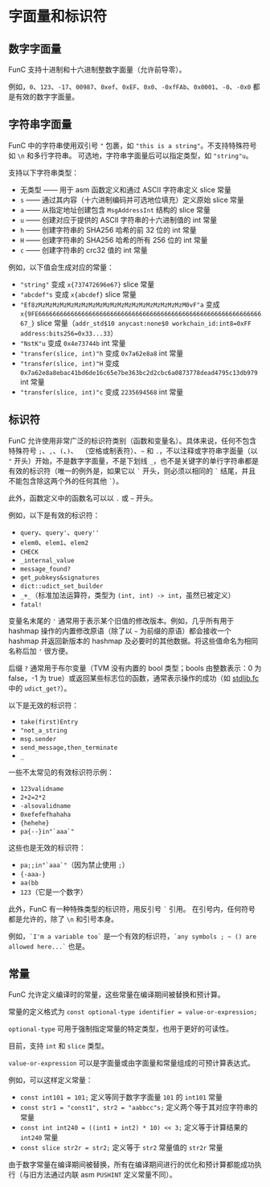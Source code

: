 # 字面量和标识符

## 数字字面量

FunC 支持十进制和十六进制整数字面量（允许前导零）。

例如，`0`、`123`、`-17`、`00987`、`0xef`、`0xEF`、`0x0`、`-0xfFAb`、`0x0001`、`-0`、`-0x0` 都是有效的数字字面量。

## 字符串字面量

FunC 中的字符串使用双引号 `"` 包裹，如 `"this is a string"`。不支持特殊符号如 `\n` 和多行字符串。
可选地，字符串字面量后可以指定类型，如 `"string"u`。

支持以下字符串类型：

- 无类型 —— 用于 asm 函数定义和通过 ASCII 字符串定义 slice 常量
- `s` —— 通过其内容（十六进制编码并可选地位填充）定义原始 slice 常量
- `a` —— 从指定地址创建包含 `MsgAddressInt` 结构的 slice 常量
- `u` —— 创建对应于提供的 ASCII 字符串的十六进制值的 int 常量
- `h` —— 创建字符串的 SHA256 哈希的前 32 位的 int 常量
- `H` —— 创建字符串的 SHA256 哈希的所有 256 位的 int 常量
- `c` —— 创建字符串的 crc32 值的 int 常量

例如，以下值会生成对应的常量：

- `"string"` 变成 `x{737472696e67}` slice 常量
- `"abcdef"s` 变成 `x{abcdef}` slice 常量
- `"Ef8zMzMzMzMzMzMzMzMzMzMzMzMzMzMzMzMzMzMzMzMzM0vF"a` 变成 `x{9FE6666666666666666666666666666666666666666666666666666666666666667_}` slice 常量（`addr_std$10 anycast:none$0 workchain_id:int8=0xFF address:bits256=0x33...33`）
- `"NstK"u` 变成 `0x4e73744b` int 常量
- `"transfer(slice, int)"h` 变成 `0x7a62e8a8` int 常量
- `"transfer(slice, int)"H` 变成 `0x7a62e8a8ebac41bd6de16c65e7be363bc2d2cbc6a0873778dead4795c13db979` int 常量
- `"transfer(slice, int)"c` 变成 `2235694568` int 常量

## 标识符

FunC 允许使用非常广泛的标识符类别（函数和变量名）。具体来说，任何不包含特殊符号 `;`、`,`、`(`、`)`、` `（空格或制表符）、`~` 和 `.`，不以注释或字符串字面量（以 `"` 开头）开始，不是数字字面量，不是下划线 `_`，也不是关键字的单行字符串都是有效的标识符（唯一的例外是，如果它以 `` ` `` 开头，则必须以相同的 `` ` `` 结尾，并且不能包含除这两个外的任何其他 `` ` ``）。

此外，函数定义中的函数名可以以 `.` 或 `~` 开头。

例如，以下是有效的标识符：

- `query`、`query'`、`query''`
- `elem0`、`elem1`、`elem2`
- `CHECK`
- `_internal_value`
- `message_found?`
- `get_pubkeys&signatures`
- `dict::udict_set_builder`
- `_+_`（标准加法运算符，类型为 `(int, int) -> int`，虽然已被定义）
- `fatal!`

变量名末尾的 `'` 通常用于表示某个旧值的修改版本。例如，几乎所有用于 hashmap 操作的内置修改原语（除了以 `~` 为前缀的原语）都会接收一个 hashmap 并返回新版本的 hashmap 及必要时的其他数据。将这些值命名为相同名称后加 `'` 很方便。

后缀 `?` 通常用于布尔变量（TVM 没有内置的 bool 类型；bools 由整数表示：0 为 false，-1 为 true）或返回某些标志位的函数，通常表示操作的成功（如 [stdlib.fc](/v3/documentation/smart-contracts/func/docs/stdlib) 中的 `udict_get?`）。

以下是无效的标识符：

- `take(first)Entry`
- `"not_a_string`
- `msg.sender`
- `send_message,then_terminate`
- `_`

一些不太常见的有效标识符示例：

- `123validname`
- `2+2=2*2`
- `-alsovalidname`
- `0xefefefhahaha`
- `{hehehe}`
- ``pa{--}in"`aaa`"``

这些也是无效的标识符：

- ``pa;;in"`aaa`"``（因为禁止使用 `;`）
- `{-aaa-}`
- `aa(bb`
- `123`（它是一个数字）

此外，FunC 有一种特殊类型的标识符，用反引号 `` ` `` 引用。
在引号内，任何符号都是允许的，除了 `\n` 和引号本身。

例如，`` `I'm a variable too` `` 是一个有效的标识符，`` `any symbols ; ~ () are allowed here...` `` 也是。

## 常量

FunC 允许定义编译时的常量，这些常量在编译期间被替换和预计算。

常量的定义格式为 `const optional-type identifier = value-or-expression;`

`optional-type` 可用于强制指定常量的特定类型，也用于更好的可读性。

目前，支持 `int` 和 `slice` 类型。

`value-or-expression` 可以是字面量或由字面量和常量组成的可预计算表达式。

例如，可以这样定义常量：

- `const int101 = 101;` 定义等同于数字字面量 `101` 的 `int101` 常量
- `const str1 = "const1", str2 = "aabbcc"s;` 定义两个等于其对应字符串的常量
- `const int int240 = ((int1 + int2) * 10) << 3;` 定义等于计算结果的 `int240` 常量
- `const slice str2r = str2;` 定义等于 `str2` 常量值的 `str2r` 常量

由于数字常量在编译期间被替换，所有在编译期间进行的优化和预计算都能成功执行（与旧方法通过内联 asm `PUSHINT` 定义常量不同）。
